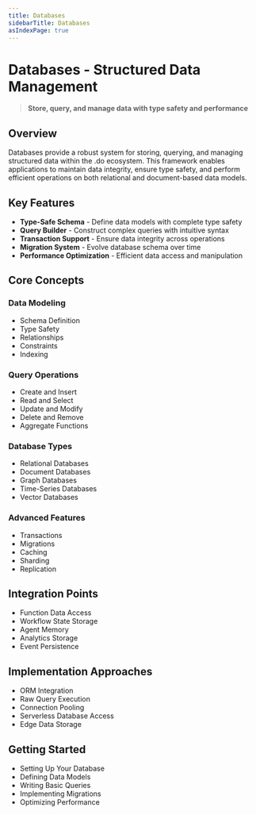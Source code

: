 ```yaml
---
title: Databases
sidebarTitle: Databases
asIndexPage: true
---
```


# Databases - Structured Data Management

> **Store, query, and manage data with type safety and performance**

## Overview

Databases provide a robust system for storing, querying, and managing structured data within the .do ecosystem. This framework enables applications to maintain data integrity, ensure type safety, and perform efficient operations on both relational and document-based data models.

## Key Features

- **Type-Safe Schema** - Define data models with complete type safety
- **Query Builder** - Construct complex queries with intuitive syntax
- **Transaction Support** - Ensure data integrity across operations
- **Migration System** - Evolve database schema over time
- **Performance Optimization** - Efficient data access and manipulation

## Core Concepts

### Data Modeling

- Schema Definition
- Type Safety
- Relationships
- Constraints
- Indexing

### Query Operations

- Create and Insert
- Read and Select
- Update and Modify
- Delete and Remove
- Aggregate Functions

### Database Types

- Relational Databases
- Document Databases
- Graph Databases
- Time-Series Databases
- Vector Databases

### Advanced Features

- Transactions
- Migrations
- Caching
- Sharding
- Replication

## Integration Points

- Function Data Access
- Workflow State Storage
- Agent Memory
- Analytics Storage
- Event Persistence

## Implementation Approaches

- ORM Integration
- Raw Query Execution
- Connection Pooling
- Serverless Database Access
- Edge Data Storage

## Getting Started

- Setting Up Your Database
- Defining Data Models
- Writing Basic Queries
- Implementing Migrations
- Optimizing Performance
